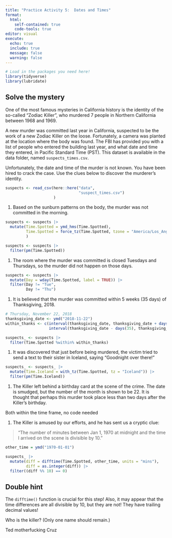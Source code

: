 ```yaml
---
title: "Practice Activity 5:  Dates and Times"
format: 
  html: 
    self-contained: true
    code-tools: true
editor: visual
execute: 
  echo: true
  include: true
  message: false
  warning: false
---
```


```r
# Load in the packages you need here!
library(tidyverse)
library(lubridate)

```

## Solve the mystery

One of the most famous mysteries in California history is the identity of the so-called "Zodiac Killer", who murdered 7 people in Northern California between 1968 and 1969.

A new murder was committed last year in California, suspected to be the work of a new Zodiac Killer on the loose. Fortunately, a camera was planted at the location where the body was found. The FBI has provided you with a list of people who entered the building last year, and what date and time they entered, in Pacific Standard Time (PST). This dataset is available in the data folder, named `suspects_times.csv`.

Unfortunately, the date and time of the murder is not known. You have been hired to crack the case. Use the clues below to discover the murderer's identity.

```r
suspects <- read_csv(here::here("data",
                                "suspect_times.csv")
                     )
```

1.  Based on the sunburn patterns on the body, the murder was not committed in the morning.

```r

suspects <- suspects |>
  mutate(Time.Spotted = ymd_hms(Time.Spotted),
         Time.Spotted = force_tz(Time.Spotted, tzone = "America/Los_Angeles")
         )

suspects <- suspects |>
  filter(pm(Time.Spotted))
```

1.  The room where the murder was committed is closed Tuesdays and Thursdays, so the murder did not happen on those days.

```r
suspects <- suspects |>
  mutate(Day = wday(Time.Spotted, label = TRUE)) |>
  filter(Day != "Tue",
         Day != "Thu")
```

1.  It is believed that the murder was committed within 5 weeks (35 days) of Thanksgiving, 2018.

```r
# Thursday, November 22, 2018
thanksgiving_date <- ymd("2018-11-22")
within_thanks <- c(interval(thanksgiving_date, thanksgiving_date + days(35)),
                   interval(thanksgiving_date - days(35), thanksgiving_date))

suspects_ <- suspects |>
  filter(Time.Spotted %within% within_thanks)

```

1.  It was discovered that just before being murdered, the victim tried to send a text to their sister in Iceland, saying "Goodnight over there!"

```r
suspects_ <- suspects_ |>
  mutate(Time.Iceland = with_tz(Time.Spotted, tz = "Iceland")) |>
  filter(pm(Time.Iceland))
```

1.  The Killer left behind a birthday card at the scene of the crime. The date is smudged, but the number of the month is shown to be 22. It is thought that perhaps this murder took place less than two days after the Killer's birthday.

Both within the time frame, no code needed

1.  The Killer is amused by our efforts, and he has sent us a cryptic clue:

> "The number of minutes between Jan 1, 1970 at midnight and the time I arrived on the scene is divisible by 10."

```r

other_time = ymd("1970-01-01")

suspects_ |>
  mutate(diff = difftime(Time.Spotted, other_time, units = "mins"),
         diff = as.integer(diff)) |>
  filter((diff %% 10) == 0)
```

::: callout-tip
# Double hint

The `difftime()` function is crucial for this step! Also, it may appear that the time differences are all divisible by 10, but they are not! They have trailing decimal values!
:::

Who is the killer? (Only one name should remain.)

Ted motherfucking Cruz

